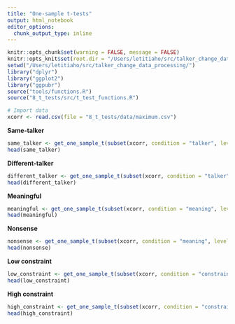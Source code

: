 ```yaml
---
title: "One-sample t-tests"
output: html_notebook
editor_options: 
  chunk_output_type: inline
---
```


```r
knitr::opts_chunk$set(warning = FALSE, message = FALSE) 
knitr::opts_knit$set(root.dir = "/Users/letitiaho/src/talker_change_data_processing/")
setwd("/Users/letitiaho/src/talker_change_data_processing/")
library("dplyr")
library("ggplot2")
library("ggpubr")
source("tools/functions.R")
source("8_t_tests/src/t_test_functions.R")
```

```r
# Import data
xcorr <- read.csv(file = "8_t_tests/data/maximum.csv")
```

**Same-talker**
```r
same_talker <- get_one_sample_t(subset(xcorr, condition = "talker", level = "S"))
head(same_talker)
```

**Different-talker**
```r
different_talker <- get_one_sample_t(subset(xcorr, condition = "talker", level = "T"))
head(different_talker)
```

**Meaningful**
```r
meaningful <- get_one_sample_t(subset(xcorr, condition = "meaning", level = "M"))
head(meaningful)
```

**Nonsense**
```r
nonsense <- get_one_sample_t(subset(xcorr, condition = "meaning", level = "N"))
head(nonsense)
```

**Low constraint**
```r
low_constraint <- get_one_sample_t(subset(xcorr, condition = "constraint", level = "L"))
head(low_constraint)
```

**High constraint**
```r
high_constraint <- get_one_sample_t(subset(xcorr, condition = "constraint", level = "H"))
head(high_constraint)
```